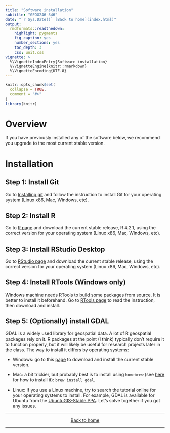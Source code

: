 ```yaml
---
title: "Software installation"
subtitle: "GEOG246-346"
date: "`r Sys.Date()` [Back to home](index.html)"
output:
  rmdformats::readthedown:
    highlight: pygments
    fig_caption: yes
    number_sections: yes
    toc_depth: 3
    css: unit.css
vignette: >
  %\VignetteIndexEntry{Software installation}
  %\VignetteEngine{knitr::rmarkdown}
  %\VignetteEncoding{UTF-8}
---
```


```r
knitr::opts_chunk$set(
  collapse = TRUE,
  comment = "#>"
)
library(knitr)
```

# Overview
If you have previously installed any of the software below, we recommend you  upgrade to the most current stable version.

# Installation
## Step 1: Install Git
Go to [Installing git](https://git-scm.com/book/en/v2/Getting-Started-Installing-Git) and follow the instruction to install Git for your operating system (Linux x86, Mac, Windows, etc).

## Step 2: Install R
Go to [R page](https://www.r-project.org) and download the current stable release, R 4.2.1, using the correct version for your operating system (Linux x86, Mac, Windows, etc).

## Step 3: Install RStudio Desktop
Go to [RStudio page](https://rstudio.com/products/rstudio/download/#download) and download the current stable release, using the correct version for your operating system (Linux x86, Mac, Windows, etc).

## Step 4: Install RTools (Windows only)
Windows machine needs RTools to build some packages from source. It is better to install it beforehand. Go to [RTools page](https://cran.r-project.org/bin/windows/Rtools/) to read the instruction, then download and install.

## Step 5: (Optionally) install GDAL
GDAL is a widely used library for geospatial data. A lot of R geospatial packages rely on it. R packages at the point (I think) typically don't require it to function properly, but it will likely be useful for research projects later in the class. The way to install it differs by operating systems:

- Windows: go to this [page](https://gdal.org/download.html) to download and install the current stable version.

- Mac: a bit trickier, but probably best is to install using `homebrew` (see [here](https://brew.sh/) for how to install it): `brew install gdal`.

- Linux: If you use a Linux machine, try to search the tutorial online for your operating systems to install. For example, GDAL is available for Ubuntu from the [UbuntuGIS-Stable PPA](https://launchpad.net/~ubuntugis/+archive/ubuntu/ppa?field.series_filter=xenial). Let's solve together if you got any issues.
    
***
<center>
[Back to home](index.html)
</center>
***
